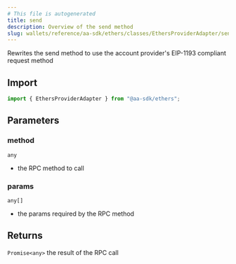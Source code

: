 ```yaml
---
# This file is autogenerated
title: send
description: Overview of the send method
slug: wallets/reference/aa-sdk/ethers/classes/EthersProviderAdapter/send
---
```


Rewrites the send method to use the account provider's EIP-1193
compliant request method

## Import

```ts
import { EthersProviderAdapter } from "@aa-sdk/ethers";
```

## Parameters

### method

`any`

- the RPC method to call

### params

`any[]`

- the params required by the RPC method

## Returns

`Promise<any>`
the result of the RPC call
